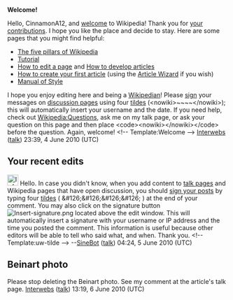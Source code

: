 <article id="27604583" title=User talk:CinnamonA12>
	<talkpage id="27604583" title="User talk:CinnamonA12">
'''Welcome!'''

Hello, CinnamonA12, and [[Wikipedia:Introduction|welcome]] to Wikipedia! Thank you for [[Special:Contributions/CinnamonA12|your contributions]]. I hope you like the place and decide to stay. Here are some pages that you might find helpful:
*[[Wikipedia:Five pillars|The five pillars of Wikipedia]]
*[[Wikipedia:Tutorial|Tutorial]]
*[[Wikipedia:How to edit a page|How to edit a page]] and [[Wikipedia:Article development|How to develop articles]]
*[[Wikipedia:Your first article|How to create your first article]] (using the [[Wikipedia:Article wizard|Article Wizard]] if you wish)
*[[Wikipedia:Manual of Style|Manual of Style]]
I hope you enjoy editing here and being a [[Wikipedia:Wikipedians|Wikipedian]]! Please [[Wikipedia:Signatures|sign]] your messages on [[Wikipedia:talk page|discussion page]]s using four [[tilde]]s (&lt;nowiki&gt;~~~~&lt;/nowiki&gt;); this will automatically insert your username and the date. If you need help, check out [[Wikipedia:Questions]], ask me on my talk page, or ask your question on this page and then place &lt;code&gt;&lt;nowiki&gt;{{helpme}}&lt;/nowiki&gt;&lt;/code&gt; before the question. Again, welcome! &lt;!-- Template:Welcome --&gt; [[User:Interwebs|Interwebs]] ([[User talk:Interwebs|talk]]) 23:39, 4 June 2010 (UTC)

==Your recent edits==
[[Image:Information.svg|25px]] Hello. In case you didn't know, when you add content to [[Wikipedia:Talk page|talk pages]] and Wikipedia pages that have open discussion, you should [[Wikipedia:Signatures|sign your posts]] by typing four [[tilde]]s  ( &amp;#126;&amp;#126;&amp;#126;&amp;#126; ) at the end of your comment. You may also click on the signature button [[File:Insert-signature.png]] located above the edit window.  This will automatically insert a signature with your username or IP address and the time you posted the comment. This information is useful because other editors will be able to tell who said what, and when. Thank you. &lt;!-- Template:uw-tilde --&gt; --[[User:SineBot|SineBot]] ([[User talk:SineBot|talk]]) 04:24, 5 June 2010 (UTC)

== Beinart photo ==

Please stop deleting the Beinart photo.  See my comment at the article's talk page. [[User:Interwebs|Interwebs]] ([[User talk:Interwebs|talk]]) 13:19, 6 June 2010 (UTC)
	</talkpage>
</article>